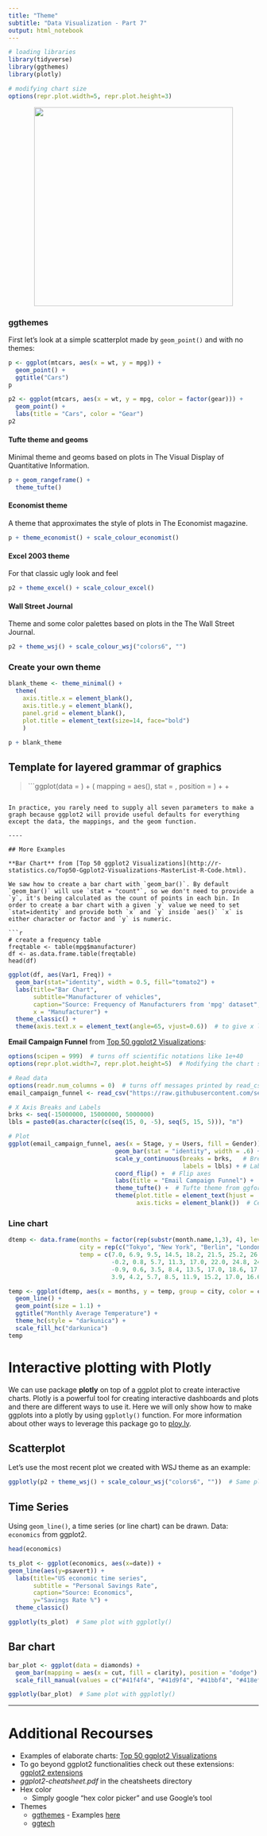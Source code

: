 ```yaml
---
title: "Theme"
subtitle: "Data Visualization - Part 7"
output: html_notebook
---
```


```r
# loading libraries
library(tidyverse)
library(ggthemes)
library(plotly)

# modifying chart size
options(repr.plot.width=5, repr.plot.height=3)
```

<center> ![](../png/layers-of-ggplot.png){width=400} </center>

### ggthemes
First let's look at a simple scatterplot made by `geom_point()` and with no themes:

```r
p <- ggplot(mtcars, aes(x = wt, y = mpg)) +
  geom_point() +
  ggtitle("Cars")
p
```
```r
p2 <- ggplot(mtcars, aes(x = wt, y = mpg, color = factor(gear))) +
  geom_point() +
  labs(title = "Cars", color = "Gear")
p2
```


#### Tufte theme and geoms
Minimal theme and geoms based on plots in The Visual Display of Quantitative Information.

```r
p + geom_rangeframe() +
  theme_tufte()
```

#### Economist theme
A theme that approximates the style of plots in The Economist magazine.

```r
p + theme_economist() + scale_colour_economist() 
```

#### Excel 2003 theme
For that classic ugly look and feel

```r
p2 + theme_excel() + scale_colour_excel()
```

#### Wall Street Journal
Theme and some color palettes based on plots in the The Wall Street Journal.

```r
p2 + theme_wsj() + scale_colour_wsj("colors6", "")
```

### Create your own theme

```r
blank_theme <- theme_minimal() +
  theme(
    axis.title.x = element_blank(),
    axis.title.y = element_blank(),
    panel.grid = element_blank(),
    plot.title = element_text(size=14, face="bold")
    )
```

```r
p + blank_theme
```


## Template for layered grammar of graphics


> ```ggplot(data = <DATA>) + 
  <GEOM_FUNCTION>(
     mapping = aes(<MAPPINGS>),
     stat = <STAT>, 
     position = <POSITION>
  ) +
  <COORDINATE_FUNCTION> +
  <FACET_FUNCTION>
```

In practice, you rarely need to supply all seven parameters to make a graph because ggplot2 will provide useful defaults for everything except the data, the mappings, and the geom function.

----

## More Examples

**Bar Chart** from [Top 50 ggplot2 Visualizations](http://r-statistics.co/Top50-Ggplot2-Visualizations-MasterList-R-Code.html).

We saw how to create a bar chart with `geom_bar()`. By default `geom_bar()` will use `stat = "count"`, so we don't need to provide a `y`, it's being calculated as the count of points in each bin. In order to create a bar chart with a given `y` value we need to set `stat=identity` and provide both `x` and `y` inside `aes()` `x` is either character or factor and `y` is numeric.

```r
# create a frequency table
freqtable <- table(mpg$manufacturer)
df <- as.data.frame.table(freqtable)
head(df)
```

```r
ggplot(df, aes(Var1, Freq)) + 
  geom_bar(stat="identity", width = 0.5, fill="tomato2") + 
  labs(title="Bar Chart", 
       subtitle="Manufacturer of vehicles", 
       caption="Source: Frequency of Manufacturers from 'mpg' dataset",
       x = "Manufacturer") +
  theme_classic() +
  theme(axis.text.x = element_text(angle=65, vjust=0.6))  # to give x labels an angle for readability 
```

**Email Campaign Funnel** from [Top 50 ggplot2 Visualizations](http://r-statistics.co/Top50-Ggplot2-Visualizations-MasterList-R-Code.html):

```r
options(scipen = 999)  # turns off scientific notations like 1e+40
options(repr.plot.width=7, repr.plot.height=5)  # Modifying the chart size

# Read data
options(readr.num_columns = 0)  # turns off messages printed by read_csv
email_campaign_funnel <- read_csv("https://raw.githubusercontent.com/selva86/datasets/master/email_campaign_funnel.csv")

# X Axis Breaks and Labels 
brks <- seq(-15000000, 15000000, 5000000)
lbls = paste0(as.character(c(seq(15, 0, -5), seq(5, 15, 5))), "m")

# Plot
ggplot(email_campaign_funnel, aes(x = Stage, y = Users, fill = Gender)) +   # Fill column
                              geom_bar(stat = "identity", width = .6) +   # draw the bars
                              scale_y_continuous(breaks = brks,   # Breaks
                                                 labels = lbls) + # Labels
                              coord_flip() +  # Flip axes
                              labs(title = "Email Campaign Funnel") +
                              theme_tufte() +  # Tufte theme from ggfortify
                              theme(plot.title = element_text(hjust = .5), 
                                    axis.ticks = element_blank())  # Centre plot title
```

### Line chart
```r
dtemp <- data.frame(months = factor(rep(substr(month.name,1,3), 4), levels = substr(month.name,1,3)),
                    city = rep(c("Tokyo", "New York", "Berlin", "London"), each = 12),
                    temp = c(7.0, 6.9, 9.5, 14.5, 18.2, 21.5, 25.2, 26.5, 23.3, 18.3, 13.9, 9.6,
                             -0.2, 0.8, 5.7, 11.3, 17.0, 22.0, 24.8, 24.1, 20.1, 14.1, 8.6, 2.5,
                             -0.9, 0.6, 3.5, 8.4, 13.5, 17.0, 18.6, 17.9, 14.3, 9.0, 3.9, 1.0,
                             3.9, 4.2, 5.7, 8.5, 11.9, 15.2, 17.0, 16.6, 14.2, 10.3, 6.6, 4.8))

temp <- ggplot(dtemp, aes(x = months, y = temp, group = city, color = city)) +
  geom_line() + 
  geom_point(size = 1.1) + 
  ggtitle("Monthly Average Temperature") +
  theme_hc(style = "darkunica") +
  scale_fill_hc("darkunica")
temp
```

# Interactive plotting with Plotly
We can use package **plotly** on top of a ggplot plot to create interactive charts. Plotly is a powerful tool for creating interactive dashboards and plots and there are different ways to use it. Here we will only show how to make ggplots into a plotly by using `ggplotly()` function. For more information about other ways to leverage this package go to [ploy.ly](https://plot.ly/).

## Scatterplot
Let's use the most recent plot we created with WSJ theme as an example:

```r
ggplotly(p2 + theme_wsj() + scale_colour_wsj("colors6", ""))  # Same plot with ggplotly()
```

## Time Series
Using `geom_line()`, a time series (or line chart) can be drawn. Data: `economics` from ggplot2.

```r
head(economics)
```


```r
ts_plot <- ggplot(economics, aes(x=date)) + 
geom_line(aes(y=psavert)) + 
  labs(title="US economic time series", 
       subtitle = "Personal Savings Rate",
       caption="Source: Economics", 
       y="Savings Rate %") +
  theme_classic()

ggplotly(ts_plot)  # Same plot with ggplotly()
```

## Bar chart

```r
bar_plot <- ggplot(data = diamonds) + 
  geom_bar(mapping = aes(x = cut, fill = clarity), position = "dodge") +
  scale_fill_manual(values = c("#41f4f4", "#41d9f4", "#41bbf4", "#418ef4", "#415ef4", "#6a41f4", "#9741f4", "#f441f1"))

ggplotly(bar_plot)  # Same plot with ggplotly()
```

----

# Additional Recourses
* Examples of elaborate charts: [Top 50 ggplot2 Visualizations](http://r-statistics.co/Top50-Ggplot2-Visualizations-MasterList-R-Code.html)
* To go beyond ggplot2 functionalities check out these extensions: [ggplot2 extensions](http://www.ggplot2-exts.org/gallery/)
* *ggplot2-cheatsheet.pdf* in the cheatsheets directory
* Hex color
    * Simply google "hex color picker" and use Google's tool
* Themes
    * [ggthemes](https://github.com/jrnold/ggthemes) - Examples [here](https://mran.microsoft.com/snapshot/2016-12-03/web/packages/ggthemes/vignettes/ggthemes.html)
    * [ggtech](https://github.com/ricardo-bion/ggtech)
